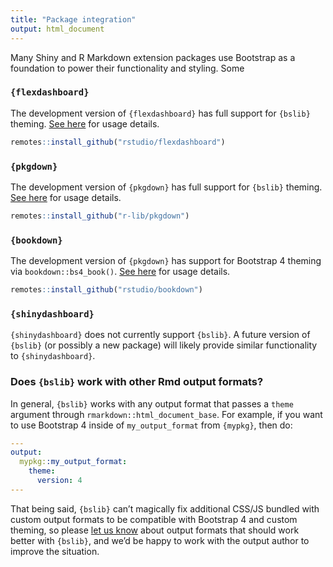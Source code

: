 ```yaml
---
title: "Package integration"
output: html_document
---
```


Many Shiny and R Markdown extension packages use Bootstrap as a foundation to power their functionality and styling. Some  

### `{flexdashboard}`

The development version of `{flexdashboard}` has full support for `{bslib}` theming. [See here](https://flexdashboard-pkg.netlify.app/articles/articles/theme.html) for usage details.

```r
remotes::install_github("rstudio/flexdashboard")
```

### `{pkgdown}`

The development version of `{pkgdown}` has full support for `{bslib}` theming. [See here](https://pkgdown.r-lib.org/dev/articles/customization.html) for usage details.

```r
remotes::install_github("r-lib/pkgdown")
```

### `{bookdown}`

The development version of `{pkgdown}` has support for Bootstrap 4 theming via `bookdown::bs4_book()`. [See here](https://pkgs.rstudio.com/bookdown/reference/bs4_book.html) for usage details.

```r
remotes::install_github("rstudio/bookdown")
```


### `{shinydashboard}`

`{shinydashboard}` does not currently support `{bslib}`. A future version of `{bslib}` (or possibly a new package) will likely provide similar functionality to `{shinydashboard}`.




### Does `{bslib}` work with other Rmd output formats?

In general, `{bslib}` works with any output format that passes a `theme` argument through `rmarkdown::html_document_base`. For example, if you want to use Bootstrap 4 inside of `my_output_format` from `{mypkg}`, then do:

````yaml
---
output:
  mypkg::my_output_format:
    theme: 
      version: 4
---
````

That being said, `{bslib}` can't magically fix additional CSS/JS bundled with custom output formats to be compatible with Bootstrap 4 and custom theming, so please [let us know](https://github.com/rstudio/bslib/issues/new) about output formats that should work better with `{bslib}`, and we'd be happy to work with the output author to improve the situation.
